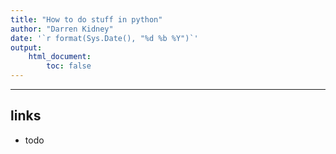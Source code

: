 ```yaml
---
title: "How to do stuff in python"
author: "Darren Kidney"
date: '`r format(Sys.Date(), "%d %b %Y")`'
output:
    html_document:
        toc: false
---
```


*********************************************************************

## links

* todo
